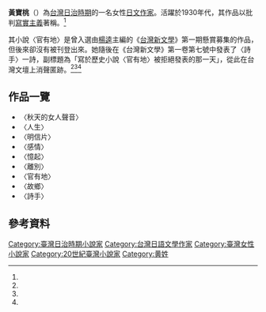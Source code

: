 '''黃寶桃'''（{{bd|？||？|}}）為[[台灣|台灣]][[台灣日治時期|日治時期]]的一名女性[[日文|日文]][[作家|作家]]。活躍於1930年代，其作品以批判[[寫實主義|寫實主義]]著稱。<ref name="呂明純"/>

其小說〈官有地〉是曾入選由[[楊逵|楊逵]]主編的《[[台灣新文學|台灣新文學]]》第一期懸賞募集的作品，但後來卻沒有被刊登出來。她隨後在《台灣新文學》第一卷第七號中發表了〈詩手〉一詩，副標題為「寫於歷史小說〈官有地〉被拒絕發表的那一天」，從此在台灣文壇上消聲匿跡。<ref name="呂明純"/><ref name="林妤"/><ref name="自由副刊"/>

==作品一覽==
*〈秋天的女人聲音〉
*〈人生〉
*〈明信片〉
*〈感情〉
*〈憶起〉
*〈離別〉
*〈官有地〉
*〈故鄉〉
*〈詩手〉

==參考資料==
{{wikisource|Author:黃寶桃|黃寶桃}}
{{reflist|1|refs=
<ref name="呂明純">{{cite web |url=http://studentclub.tku.edu.tw/~tkuwl/a4-new2-1/2a-8.pdf |title=壓抑與放逐 黃寶桃作品研究 |accessdate= |last= |first= |author=呂明純 |coauthors= |date= |work= |publisher= |archive-url=https://web.archive.org/web/20120425073258/http://studentclub.tku.edu.tw/~tkuwl/a4-new2-1/2a-8.pdf |archive-date=2012-04-25 |dead-url=yes }}</ref>
<ref name="林妤">{{cite web |url= |title=日據時期女性的啟蒙與矛盾─論——黃寶桃詩作中的「性別流亡」 |accessdate= |last= |first= |author=林妤 |coauthors= |date= |work= |publisher= }}</ref>
<ref name="自由副刊">{{cite web |url=http://old.ltn.com.tw/2003/new/mar/13/life/article-3.htm |title=日據時代女詩人黃寶桃 |accessdate= |last= |first= |author=李元貞 |coauthors= |date=2003年3月13日 |work=女鯨談詩 |publisher=自由副刊 }}</ref>
}}

{{TW-bio-stub}}
[[Category:臺灣日治時期小說家|Category:臺灣日治時期小說家]]
[[Category:台灣日語文學作家|Category:台灣日語文學作家]]
[[Category:臺灣女性小說家|Category:臺灣女性小說家]]
[[Category:20世紀臺灣小說家|Category:20世紀臺灣小說家]]
[[Category:黄姓|Category:黄姓]]